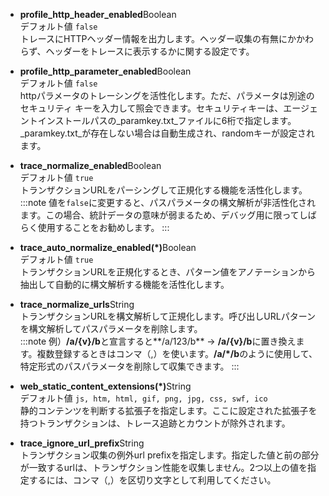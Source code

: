 -   **profile_http_header_enabled**<span class='type'>Boolean</span><br/>
      デフォルト値 `false`<br/>
      トレースにHTTPヘッダー情報を出力します。ヘッダー収集の有無にかかわらず、ヘッダーをトレースに表示するかに関する設定です。 

-   **profile_http_parameter_enabled**<span class='type'>Boolean</span><br/>
      デフォルト値 `false`<br/>
      httpパラメータのトレーシングを活性化します。ただ、パラメータは別途のセキュリティ キーを入力して照会できます。セキュリティキーは、エージェントインストールパスの_paramkey.txt_ファイルに6桁で指定します。_paramkey.txt_が存在しない場合は自動生成され、randomキーが設定されます。

-   **trace_normalize_enabled**<span class='type'>Boolean</span><br/>
        デフォルト値 `true`<br/>
        トランザクションURLをパーシングして正規化する機能を活性化します。
    :::note
    値を`false`に変更すると、パスパラメータの構文解析が非活性化されます。この場合、統計データの意味が弱まるため、デバッグ用に限ってしばらく使用することをお勧めします。
    :::

-   **trace_auto_normalize_enabled(\*)**<span class='type'>Boolean</span><br/>
      デフォルト値 `true`<br/>
      トランザクションURLを正規化するとき、パターン値をアノテーションから抽出して自動的に構文解析する機能を活性化します。

-   **trace_normalize_urls**<span class='type'>String</span><br/>
        トランザクションURLを構文解析して正規化します。呼び出しURLパターンを構文解析してパスパラメータを削除します。\
    :::note
    例）**/a/{v}/b**と宣言すると**/a/123/b** → **/a/{v}/b**に置き換えます。複数登録するときはコンマ（,）を使います。**/a/\*/b**のように使用して、特定形式のパスパラメータを削除して収集できます。
    :::

-   **web_static_content_extensions(\*)**<span class='type'>String</span><br/>
      デフォルト値 `js, htm, html, gif, png, jpg, css, swf, ico`<br/>
      静的コンテンツを判断する拡張子を指定します。ここに設定された拡張子を持つトランザクションは、トレース追跡とカウントが除外されます。

-   **trace_ignore_url_prefix**<span class='type'>String</span><br/>
      トランザクション収集の例外url prefixを指定します。指定した値と前の部分が一致するurlは、トランザクション性能を収集しません。2つ以上の値を指定するには、コンマ（,）を区切り文字として利用してください。
